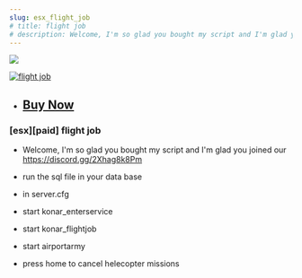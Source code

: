 ```yaml
---
slug: esx_flight_job
# title: flight job
# description: Welcome, I'm so glad you bought my script and I'm glad you joined our discord https://discord.gg/Q6VpZTueKF
---
```


![](https://media.discordapp.net/attachments/923389102890549278/1153372662039593090/flight_job.png?width=960&height=540)


[![flight job](https://markdown-videos-api.jorgenkh.no/url?url=https%3A%2F%2Fyoutu.be%2FconznSEcBgg)](https://youtu.be/conznSEcBgg)


* ## <a href="https://egyptstudio.tebex.io/package/4983895" target="_blank">Buy Now</a>

### [esx][paid] flight job
* Welcome, I'm so glad you bought my script and I'm glad you joined our https://discord.gg/2Xhag8k8Pm

* run the sql file in your data base
* in server.cfg
* start konar_enterservice
* start konar_flightjob
* start airportarmy
* press home to cancel helecopter missions